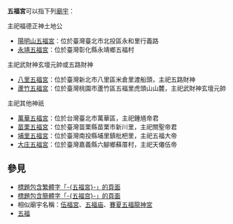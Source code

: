 '''五福宮'''可以指下列[[廟宇|廟宇]]：

;主祀福德正神土地公
* [[陽明山五福宮|陽明山五福宮]]：位於臺灣臺北市北投區永和里行義路
* [[永靖五福宮|永靖五福宮]]：位於臺灣彰化縣永靖鄉五福村

;主祀武財神玄壇元帥或五路財神
* [[八里五福宮|八里五福宮]]：位於臺灣新北市八里區米倉里渡船頭，主祀五路財神
* [[蘆竹五福宮|蘆竹五福宮]]：位於臺灣桃園市蘆竹區五福里虎頭山山麓，主祀武財神玄壇元帥

;主祀其他神祇
* [[萬華五福宮|萬華五福宮]]：位於台灣臺北市萬華區，主祀鍾馗帝君
* [[苗栗五福宮|苗栗五福宮]]：位於臺灣苗栗縣苗栗市新川里，主祀關聖帝君
* [[埔里五福宮|埔里五福宮]]：位於臺灣南投縣埔里鎮枇杷里，主祀五福大帝
* [[大庄五福宮|大庄五福宮]]：位於臺灣嘉義縣六腳鄉蘇厝村，主祀天僊伍帝

== 參見 ==
* [[Special:Search/intitle:"五福宮"|標題包含繁體字「-{五福宮}-」的頁面]]
* [[Special:Search/intitle:"五福宫"|標題包含簡體字「-{五福宫}-」的頁面]]
* 相似廟宇名稱：[[伍福宮|伍福宮]]、[[五福庙|五福庙]]、[[賽夏五福龍神宮|賽夏五福龍神宮]]
* [[五福|五福]]

{{Disambiguation|Cat=三字廟宇消歧義|Wufugong}}
